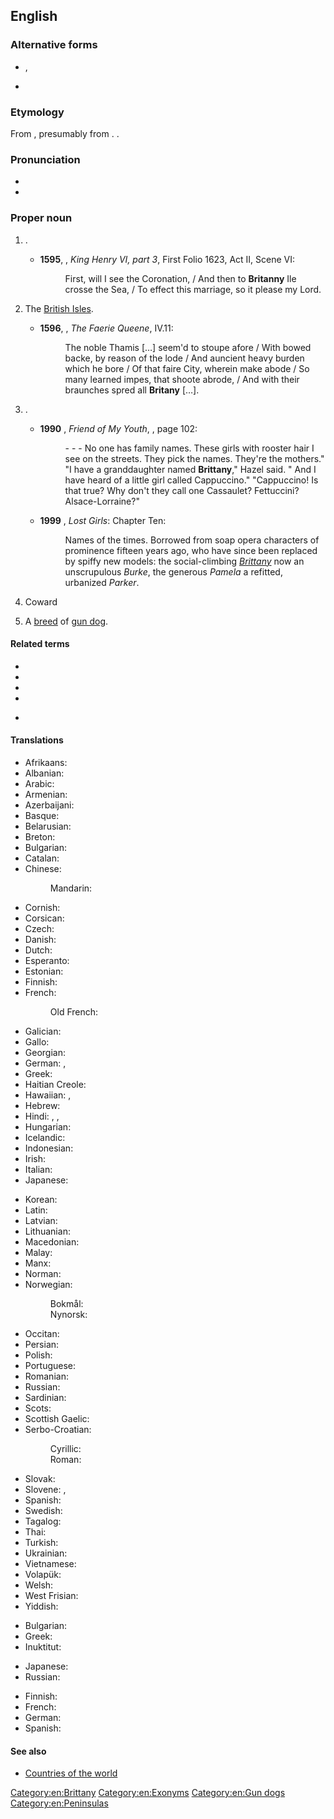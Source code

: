 ==English==
{{wikipedia|dab=Brittany (disambiguation)|Brittany}}

===Alternative forms===
* {{sense|female given name}} {{l|en|Britney}}, {{l|en|Brittney}}
* {{sense|region}} {{l|en|Britanny}} {{qualifier|obsolete}}

===Etymology===
{{root|en|ine-pro|*kʷer-}}
From {{etyl|la|en}} {{m|la|Brittania}}, presumably from {{der|en|cel|-}}. {{doublet|en|Britain}}.

===Pronunciation===
* {{IPA|en|/ˈbɹɪtəni/}}
* {{audio|en|en-us-Brittany.ogg|Audio (US)}}

===Proper noun===
{{wikipedia|Brittany|Brittany (historical kingdom, duchy and French province)}}
{{en-proper noun}}

# {{place|en|region|in northwestern|c/France}}. {{defdate|from 15th c.}}
#* '''1595''', {{w|William Shakespeare}}, ''King Henry VI, part 3'', First Folio 1623, Act II, Scene VI:
#*: First, will I see the Coronation, / And then to '''Britanny''' Ile crosse the Sea, / To effect this marriage, so it please my Lord.
# {{lb|en|obsolete|chiefly|poetic}} The [[British Isles]]. {{defdate|15th-19th c.}}
#* '''1596''', {{w|Edmund Spenser}}, ''The Faerie Queene'', IV.11:
#*: The noble Thamis […] seem'd to stoupe afore / With bowed backe, by reason of the lode / And auncient heavy burden which he bore / Of that faire City, wherein make abode / So many learned impes, that shoote abrode, / And with their braunches spred all '''Britany''' […].
# {{given name|en|female|from=place names|usage=1980s and 1990s American}}.
#* '''1990''' {{w|Alice Munro}}, ''Friend of My Youth'', {{ISBN|0679729577}}, page 102:
#*: - - - No one has family names. These girls with rooster hair I see on the streets. They pick the names. They're the mothers." "I have a granddaughter named '''Brittany'''," Hazel said. " And I have heard of a little girl called Cappuccino." "Cappuccino! Is that true? Why don't they call one Cassaulet? Fettuccini? Alsace-Lorraine?"
#* '''1999''' {{w|Andrew Pyper}}, ''Lost Girls'': Chapter Ten:
#*: Names of the times. Borrowed from soap opera characters of prominence fifteen years ago, who have since been replaced by spiffy new models: the social-climbing ''[[Brittany]]'' now an unscrupulous ''Burke'', the generous ''Pamela'' a refitted, urbanized ''Parker''.
# {{lb|en|prison slang}} Coward
# {{lb|en|dogs}} A [[breed]] of [[gun dog]].

====Related terms====
* {{l|en|Breton}}
* {{l|en|Britain}}
* {{l|en|British}}
* {{l|en|Briton}}
* {{l|en|Brett}} {{q|coordinate name}}

====Translations====
{{trans-top|region of North West France}}
* Afrikaans: {{t|af|Bretagne}}
* Albanian: {{t|sq|Bretanja}}
* Arabic: {{t|ar|بَرْطانِيَة|f}}
* Armenian: {{t+|hy|Բրետան}}
* Azerbaijani: {{t|az|Bretan}}
* Basque: {{t|eu|Bretainia}}
* Belarusian: {{t|be|Брэта́нь|f}}
* Breton: {{t+|br|Breizh}}
* Bulgarian: {{t|bg|Брета́н|f|sc=Cyrl}}
* Catalan: {{t|ca|Bretanya|f}}
* Chinese:
*: Mandarin: {{t+|cmn|布列塔尼|tr=Bùliètǎní|sc=Hani}}
* Cornish: {{t|kw|Breten Vyghan|f}}
* Corsican: {{t|co|Bretagna|f}}
* Czech: {{t+|cs|Bretaň|f}}
* Danish: {{t+|da|Bretagne}}
* Dutch: {{t+|nl|Bretagne}}
* Esperanto: {{t|eo|Bretonio}}
* Estonian: {{t+|et|Bretagne}}
* Finnish: {{t+|fi|Bretagne}}
* French: {{t+|fr|Bretagne|f}}
*: Old French: {{t|fro|Bretaigne la Menur|f}}
* Galician: {{t+|gl|Bretaña|f}}
* Gallo: {{t|roa-gal|Bertaèyn}}
* Georgian: {{t|ka|ბრეტანი}}
* German: {{t+|de|Bretagne|f}}, {{t|de|Kleinbritannien|n}}
* Greek: {{t+|el|Βρετάνη|f}}
* Haitian Creole: {{t|ht|Bretay|f}}
* Hawaiian: {{t|haw|Pilikane}}, {{t|haw|Biritane}}
* Hebrew: {{t|he|ברטאן|f|tr=bretayn}}
* Hindi: {{t|hi|ब्रतान्य|f}}, {{t|hi|ब्रिटेनी|f}}, {{t|hi|ब्रिटनी|f}}
* Hungarian: {{t+|hu|Bretagne}}
* Icelandic: {{t+|is|Bretanía|f}}
* Indonesian: {{t|id|Bretagne}}
* Irish: {{t|ga|Briotáin|f}}
* Italian: {{t+|it|Bretagna|f}}
* Japanese: {{t|ja|ブルターニュ|tr=Burutānyu|sc=Jpan}}
{{trans-mid}}
* Korean: {{t+|ko|^브르타뉴}}
* Latin: {{t|la|Britannia Minor|f}}
* Latvian: {{t|lv|Bretaņa|f}}
* Lithuanian: {{t|lt|Bretanė|f}}
* Macedonian: {{t+|mk|Брета́ња|f}}
* Malay: {{t|ms|Bretagne}}
* Manx: {{t|gv|Britaan|f|alt=Yn Vritaan}}
* Norman: {{t|nrf|Brétangne}}
* Norwegian:
*: Bokmål: {{t|nb|Bretagne|n}}
*: Nynorsk: {{t|nn|Bretagne|n}}
* Occitan: {{t+|oc|Bretanha|f}}
* Persian: {{t|fa|برتاین|tr=bretayn}}
* Polish: {{t+|pl|Bretania|f}}
* Portuguese: {{t+|pt|Bretanha|f}}
* Romanian: {{t|ro|Bretania|f}}
* Russian: {{t+|ru|Брета́нь|f}}
* Sardinian: {{t|sc|Bretagna|f}}
* Scots: {{t|sco|Breetany}}
* Scottish Gaelic: {{t|gd|A' Bhreatann Bheag|f}}
* Serbo-Croatian:
*: Cyrillic: {{t|sh|Бретања|f}}
*: Roman: {{t+|sh|Bretanja|f}}
* Slovak: {{t|sk|Bretónsko|n}}
* Slovene: {{t|sl|Bretanija|f}}, {{t|sl|Bretanja|f}}
* Spanish: {{t+|es|Bretaña|f}}
* Swedish: {{t|sv|Bretagne|n}}
* Tagalog: {{t|tl|Bretanya}}
* Thai: {{t|th|เบรอตาญ}}
* Turkish: {{t|tr|Bretonya}}
* Ukrainian: {{t|uk|Бретань|f}}
* Vietnamese: {{t|vi|Bretagne}}
* Volapük: {{t+|vo|Bretän}}
* Welsh: {{t+|cy|Llydaw}}
* West Frisian: {{t|fy|Bretanje}}
* Yiddish: {{t|yi|ברעטאַן|f}}
{{trans-bottom}}

{{trans-top|female given name}}
* Bulgarian: {{t|bg|Бри́тани|f|sc=Cyrl}}
* Greek: {{t|el|Μπρίτνεϊ|f}}
* Inuktitut: {{t|iu|ᑉᕆᑦᑕᓂ|sc=Cans}}
{{trans-mid}}
* Japanese: {{t|ja|ブリタニー|tr=Buritanī|sc=Jpan}}
* Russian: {{t|ru|Бри́ттани|f}}
{{trans-bottom}}

{{trans-top|dog breed}}
* Finnish: {{t+|fi|bretoni}}
* French: {{t+|fr|épagneul breton}}
* German: {{t|de|Bretonischer Spaniel}}
* Spanish: {{t|es|spaniel bretón}}
{{trans-mid}}
{{trans-bottom}}

====See also====
* [[Appendix:Countries of the world|Countries of the world]]

[[Category:en:Brittany]]
[[Category:en:Exonyms]]
[[Category:en:Gun dogs]]
[[Category:en:Peninsulas]]